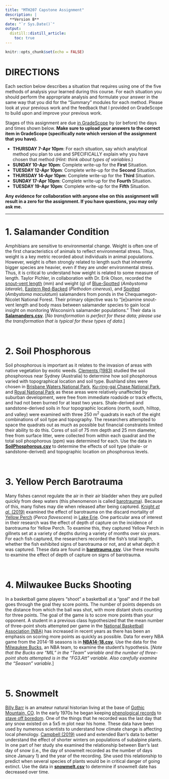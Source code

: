 ```yaml
---
title: "MTH207 Capstone Assignment"
description: |
  **Version B**
date: "`r Sys.Date()`"
output: 
  distill::distill_article:
    toc: true
---
```


```r
knitr::opts_chunk$set(echo = FALSE)
```

# DIRECTIONS
Each section below describes a situation that requires using one of the five methods of analysis your learned during this course. For each situation you should perform the appropriate analysis and formulate your answer in the same way that you did for the "Summary" modules for each method. Please look at your previous work and the feedback that I provided on GradeScope to build upon and improve your previous work.

Stages of this assignment are due [in GradeScope](https://www.gradescope.com/courses/333897) by (or before) the days and times shown below. **Make sure to upload your answers to the correct item in GradeScope (specifically note which version of the assignment that you have).**

* **THURSDAY 7-Apr 10pm**: For each situation, say which analytical method you plan to use and SPECIFICALLY explain why you have chosen that method (*Hint: think about types of variables*.)
* **SUNDAY 10-Apr 10pm**: Complete write-up for the **First** Situation.
* **TUESDAY 12-Apr 10pm**: Complete write-up for the **Second** Situation.
* **THURSDAY 14-Apr 10pm**: Complete write-up for the **Third** Situation.
* **SUNDAY 17-Apr 10pm**: Complete write-up for the **Fourth** Situation.
* **TUESDAY 19-Apr 10pm**: Complete write-up for the **Fifth** Situation.

**Any evidence for collaboration with anyone else on this assignment will result in a zero for the assignment. If you have questions, you may only ask me.**

----

# 1. Salamander Condition
Amphibians are sensitive to environmental change. Weight is often one of the first characteristics of animals to reflect environmental stress. Thus, weight is a key metric recorded about individuals in animal populations. However, weight is often strongly related to length such that inherently bigger species are heavier, even if they are under environmental stress. Thus, it is critical to understand how weight is related to some measure of length. Taylor Pichler, in collaboration with Dr. Erik Olson, recorded the [snout-vent length](https://en.wikipedia.org/wiki/Snout%E2%80%93vent_length#:~:text=Snout%E2%80%93vent%20length%20(SVL),the%20cloacal%20slit%20(vent).) (mm) and weight (g) of [Blue-Spotted](https://animaldiversity.org/accounts/Ambystoma_laterale/) (*Ambystoma laterale*), [Eastern Red-Backed](https://animaldiversity.org/accounts/Plethodon_cinereus/) (*Plethodon cinereus*), and [Spotted](https://animaldiversity.org/accounts/Ambystoma_maculatum/) (*Ambystoma maculatum*) salamanders from ponds in the Chequamegon-Nicolet National Forest. Their primary objective was to "[e]xamine snout-vent length and body mass between salamander species to gain local insight on monitoring Wisconsin's salamander populations." Their data is [**Salamanders.csv**](data/Salamanders.csv). [*No transformation is perfect for these data; please use the transformation that is typical for these types of data.*]

&nbsp;

# 2. Soil Phosphorous
Soil phosphorous is important as it relates to the invasion of areas with native vegetation by exotic weeds. [Clements (1983)](https://onlinelibrary.wiley.com/doi/abs/10.1111/j.1442-9993.1983.tb01328.x) studied the soil phosphorous near Sydney (Australia) to determine how soil phosphorous varied with topographical location and soil type. Bushland sites were chosen in [Brisbane Waters National Park](https://www.nationalparks.nsw.gov.au/visit-a-park/parks/brisbane-water-national-park), [Ku-ring-gai Chase National Park](https://www.nationalparks.nsw.gov.au/visit-a-park/parks/kuringgai-chase-national-park), and [Royal National Park](https://www.nationalparks.nsw.gov.au/visit-a-park/parks/royal-national-park) as these areas were relatively unaffected by suburban development, were free from immediate roadside or track effects, and had not been burned for at least two years. Shale-derived and sandstone-derived soils in four topographic locations (north, south, hilltop, and valley) were examined with three 250 m^2^ quadrats in each of the eight combinations of soil type and topography. The researchers attempted to space the quadrats out as much as possible but financial constraints limited their ability to do this. Cores of soil of 75 mm depth and 25 mm diameter, free from surface litter, were collected from within each quadrat and the total soil phosphorous (ppm) was determined for each. Use the data in [**SoilPhosphorous.csv**](data/SoilPhosphorous.csv) to determine the effects of soil type (shale- or sandstone-derived) and topographic location on phosphorous levels.

&nbsp;

# 3. Yellow Perch Barotrauma
Many fishes cannot regulate the air in their air bladder when they are pulled quickly from deep waters (this phenomenon is called [barotrauma](https://en.wikipedia.org/wiki/Barotrauma)). Because of this, many fishes may die when released after being captured. [Knight *et al.* (2019)](https://meridian.allenpress.com/jfwm/article/10/1/69/204139/Is-Barotrauma-an-Important-Factor-in-the-Discard#11051974) examined the effect of barotrauma on the discard mortality of [Yellow Perch](https://en.wikipedia.org/wiki/Yellow_perch) (*Perca flavescens*) in [Lake Erie](https://en.wikipedia.org/wiki/Lake_Erie). One particular area of interest in their research was the effect of depth of capture on the incidence of barotrauma for Yellow Perch. To examine this, they captured Yellow Perch in gillnets set at a variety of depths during a variety of months over six years. For each fish captured, the researchers recorded the fish's total length, whether the fish exhibited signs of barotrauma or not, and at what depth it was captured. These data are found in [**barotrauma.csv**](data/barotrauma.csv). Use these results to examine the effect of depth of capture on signs of barotrauma.

&nbsp;

# 4. Milwaukee Bucks Shooting
In a basketball game players "shoot" a basketball at a "goal" and if the ball goes through the goal they score points. The number of points depends on the distance from which the ball was shot, with more distant shots counting for three points. The goal of the game is to score more points than your opponent. A student in a previous class hypothesized that the mean number of three-point shots attempted per game in the [National Basketball Association (NBA)](https://www.nba.com/) has increased in recent years as there has been an emphasis on scoring more points as quickly as possible. Data for every NBA game from the 2014-18 seasons is in [**NBA14-18.csv**](data/NBA14-18.csv). Use the data for the [Milwaukee Bucks](https://www.nba.com/bucks/), an NBA team, to examine the student's hypothesis. [*Note that the Bucks are "MIL" in the "Team" variable and the number of three-point shots attempted is in the "FG3.Att" variable. Also carefully examine the "Season" variable.*]

&nbsp;

# 5. Snowmelt
[Billy Barr](https://en.wikipedia.org/wiki/Billy_Barr_(naturalist)) is an amateur natural historian living at the base of [Gothic Mountain, CO](https://en.wikipedia.org/wiki/Gothic_Mountain). In the early 1970s he began keeping [phenological records](https://en.wikipedia.org/wiki/Phenology) to [stave off boredom](https://www.theatlantic.com/science/archive/2017/01/billy-barr-climate-change/512198/). One of the things that he recorded was the last day that any snow existed on a 5x5 m plot near his home. These data have been used by numerous scientists to understand how climate change is affecting local phenology. [Campbell (2019)](https://www.pnas.org/content/116/26/12901) used and extended Barr's data to better understand the effect of shorter winters on populations of subalpine plants. In one part of her study she examined the relationship between Barr's last day of snow (i.e., the day of snowmelt recorded as the number of days since January 1) and the year of the recording. She used this relationship to predict when several species of plants would be in critical danger of going extinct. Use the data in [**snowmelt.csv**](data/snowmelt.csv) to determine if snowmelt date has decreased over time.
